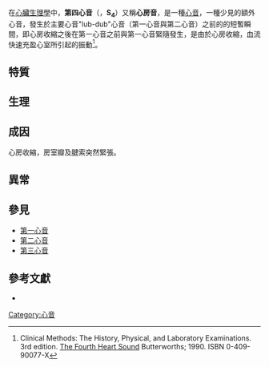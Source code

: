 {{Infobox
|name         = 
|bodystyle    = 
|title        = 第四心音
|titlestyle   = 
|above        = 
|abovestyle   = 
|image        = [[File:Fourth_heart_sound_110bpm.png|250px]]
|imagestyle   = 
|caption      = 第四心音的振幅很低。
|captionstyle = 
|headerstyle  = 
|labelstyle   = 
|datastyle    = 

|header1  = 基本資料
|label1   = 
|data1    = 
|header2  = 
|label2   = 英文名稱
|data2    = {{{Engname|Fourth heart sound}}}
|header3  = 
|label3   = 代號
|data3    = {{{symbol|S<sub>4</sub>}}}
|header4  = 
|label4   = 波形
|data4    = "Ten-"，一般聽不見
|header5  = 波的性質
|label5   = 
|data5    = 
|header6  = 
|label6   = 頻率
|data6    = 較低
|header7  = 
|label7   = 時間長度
|data7    = 0.04[[秒|秒]]
|header8  = 
|label8   = 
|data8    = 
|header9  = 
|label9   =
|data9    = 
|header10 = 
|label10  = 成因
|data10   = 
*心房收縮，心室主動充盈
|header11 = 病變
|label11   = 
|data11   = 
|label12  = [[國際疾病與相關健康問題統計分類|ICD]][[ICD-9編碼列表|-9]]
|data12   = {{ICD9|427.9}}, {{ICD9|785.3}}
|header13  = 
|label13   =[[疾病資料庫|疾病資料庫]]
|data13    = [http://www.diseasesdatabase.com/ddb4938.htm 4938]

|belowstyle =
|below = 
}}
在[[心臟生理學|心臟生理學]]中，'''第四心音'''（{{lang-en|Fourth heart sound}}，'''S<sub>4</sub>'''）又稱'''心房音'''，是一種[[心音|心音]]，一種少見的額外心音，發生於主要心音"lub-dub"心音（第一心音與第二心音）之前的的短暫瞬間，即心房收縮之後在第一心音之前與第一心音緊隨發生，是由於心房收縮，血流快速充盈心室所引起的振動<ref name="The Fourth Heart Sound">Clinical Methods: The History, Physical, and Laboratory Examinations. 3rd edition. [http://www.ncbi.nlm.nih.gov/books/NBK344/ The Fourth Heart Sound]  Butterworths; 1990. ISBN 0-409-90077-X</ref>。
== 特質 ==
== 生理 ==
== 成因 ==
心房收縮，房室瓣及腱索突然緊張。

== 異常 ==
== 參見 ==
*[[第一心音|第一心音]]
*[[第二心音|第二心音]]
*[[第三心音|第三心音]]

== 參考文獻 ==
{{Reflist}}
* {{cite journal |author=KUO PT, SCHNABEL TG, BLAKEMORE WS, WHEREAT AF |title=Diastolic gallop sounds, the mechanism of production |url=https://archive.org/details/sim_journal-of-clinical-investigation_1957-07_36_7/page/1035 |journal=J. Clin. Invest. |volume=36 |issue=7 |pages=1035–42 |year=1957 |pmid=13449156 |doi= 10.1172/JCI103499|pmc=1072690}}

[[Category:心音|Category:心音]]